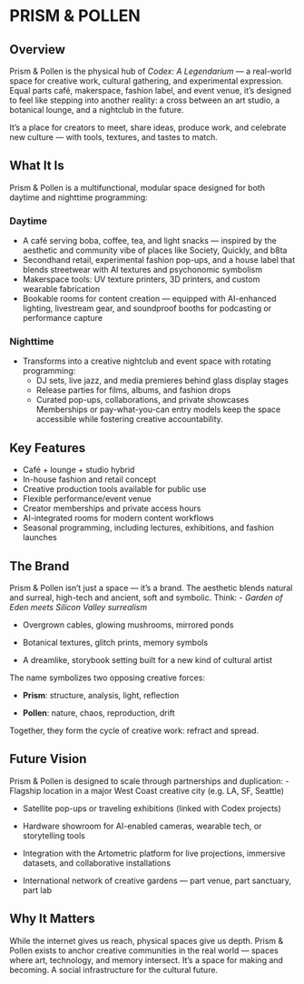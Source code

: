 # PRISM & POLLEN {.unnumbered}

## Overview

Prism & Pollen is the physical hub of *Codex: A Legendarium* — a real-world space for creative work, cultural gathering, and experimental expression. Equal parts café, makerspace, fashion label, and event venue, it’s designed to feel like stepping into another reality: a cross between an art studio, a botanical lounge, and a nightclub in the future.

It’s a place for creators to meet, share ideas, produce work, and celebrate new culture — with tools, textures, and tastes to match.

## What It Is

Prism & Pollen is a multifunctional, modular space designed for both daytime and nighttime programming:

### Daytime

-   A café serving boba, coffee, tea, and light snacks — inspired by the aesthetic and community vibe of places like Society, Quickly, and b8ta
-   Secondhand retail, experimental fashion pop-ups, and a house label that blends streetwear with AI textures and psychonomic symbolism
-   Makerspace tools: UV texture printers, 3D printers, and custom wearable fabrication
-   Bookable rooms for content creation — equipped with AI-enhanced lighting, livestream gear, and soundproof booths for podcasting or performance capture

### Nighttime

-   Transforms into a creative nightclub and event space with rotating programming:
    -   DJ sets, live jazz, and media premieres behind glass display stages
    -   Release parties for films, albums, and fashion drops
    -   Curated pop-ups, collaborations, and private showcases Memberships or pay-what-you-can entry models keep the space accessible while fostering creative accountability.

## Key Features

-   Café + lounge + studio hybrid\
-   In-house fashion and retail concept\
-   Creative production tools available for public use\
-   Flexible performance/event venue\
-   Creator memberships and private access hours\
-   AI-integrated rooms for modern content workflows\
-   Seasonal programming, including lectures, exhibitions, and fashion launches

## The Brand

Prism & Pollen isn’t just a space — it’s a brand. The aesthetic blends natural and surreal, high-tech and ancient, soft and symbolic. Think: - *Garden of Eden meets Silicon Valley surrealism*

-   Overgrown cables, glowing mushrooms, mirrored ponds

-   Botanical textures, glitch prints, memory symbols

-   A dreamlike, storybook setting built for a new kind of cultural artist

The name symbolizes two opposing creative forces:

-   **Prism**: structure, analysis, light, reflection

-   **Pollen**: nature, chaos, reproduction, drift

Together, they form the cycle of creative work: refract and spread.

## Future Vision

Prism & Pollen is designed to scale through partnerships and duplication: - Flagship location in a major West Coast creative city (e.g. LA, SF, Seattle)

-   Satellite pop-ups or traveling exhibitions (linked with Codex projects)

-   Hardware showroom for AI-enabled cameras, wearable tech, or storytelling tools

-   Integration with the Artometric platform for live projections, immersive datasets, and collaborative installations

-   International network of creative gardens — part venue, part sanctuary, part lab

## Why It Matters

While the internet gives us reach, physical spaces give us depth. Prism & Pollen exists to anchor creative communities in the real world — spaces where art, technology, and memory intersect. It’s a space for making and becoming. A social infrastructure for the cultural future.
